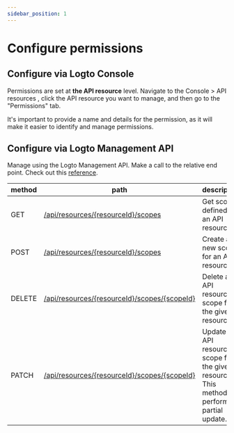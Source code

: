 ```yaml
---
sidebar_position: 1
---
```


# Configure permissions

## Configure via Logto Console

Permissions are set at **the API resource** level. Navigate to the <CloudLink to="/api-resources">Console > API resources </CloudLink>, click the API resource you want to manage, and then go to the "Permissions" tab.

It's important to provide a name and details for the permission, as it will make it easier to identify and manage permissions.

## Configure via Logto Management API

Manage using the Logto Management API. Make a call to the relative end point. Check out this [reference](https://openapi.logto.io/operation/operation-listresourcescopes).

| method | path                                                                                                                 | description                                                                                 |
| ------ | -------------------------------------------------------------------------------------------------------------------- | ------------------------------------------------------------------------------------------- |
| GET    | [/api/resources/\{resourceId\}/scopes](https://openapi.logto.io/operation/operation-listresourcescopes)              | Get scopes defined for an API resource.                                                     |
| POST   | [/api/resources/\{resourceId\}/scopes](https://openapi.logto.io/operation/operation-createresourcescope)             | Create a new scope for an API resource.                                                     |
| DELETE | [/api/resources/\{resourceId\}/scopes/\{scopeId\}](https://openapi.logto.io/operation/operation-deleteresourcescope) | Delete an API resource scope from the given resource.                                       |
| PATCH  | [/api/resources/\{resourceId\}/scopes/\{scopeId\}](https://openapi.logto.io/operation/operation-updateresourcescope) | Update an API resource scope for the given resource. This method performs a partial update. |
